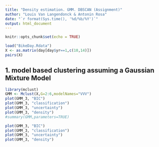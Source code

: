 ```yaml
---
title: "Density estimation. GMM. DBSCAN (Assignment)"
author: "Louis Van Langendonck & Antonin Rosa"
date: "`r format(Sys.time(), '%d/%b/%Y')`"
output: html_document
---
```


```r
knitr::opts_chunk$set(echo = TRUE)
```

```r
load("BikeDay.Rdata")
X <- as.matrix(day[day$yr==1,c(10,14)])
pairs(X)
```

## 1. model based clustering assuming a Gaussian Mixture Model

```r
library(mclust)
GMM <- Mclust(X,G=2:6,modelNames="VVV")
plot(GMM_3, "BIC")
plot(GMM_3, "classification")
plot(GMM_3, "uncertainty")
plot(GMM_3, "density")
#summary(GMM,parameters=TRUE)
```

```r
plot(GMM_3, "BIC")
plot(GMM_3, "classification")
plot(GMM_3, "uncertainty")
plot(GMM_3, "density")
```

